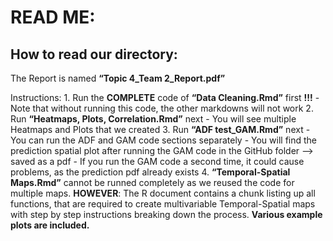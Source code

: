 # READ ME:

## How to read our directory:

The Report is named **"Topic 4_Team 2_Report.pdf"**

Instructions:
1.  Run the **COMPLETE** code of **"Data Cleaning.Rmd"** first **!!!**
    -   Note that without running this code, the other markdowns will not work
2.  Run **"Heatmaps, Plots, Correlation.Rmd"** next
    -   You will see multiple Heatmaps and Plots that we created
3.  Run **"ADF test_GAM.Rmd"** next
    -   You can run the ADF and GAM code sections separately
    -   You will find the prediction spatial plot after running the GAM code in the GitHub folder --\> saved as a pdf
    -   If you run the GAM code a second time, it could cause problems, as the prediction pdf already exists
4.  **"Temporal-Spatial Maps.Rmd"** cannot be runned completely as we reused the code for multiple maps. **HOWEVER**: The R document contains a chunk listing up all functions, that are required to create multivariable Temporal-Spatial maps with step by step instructions breaking down the process. **Various example plots are included.**
